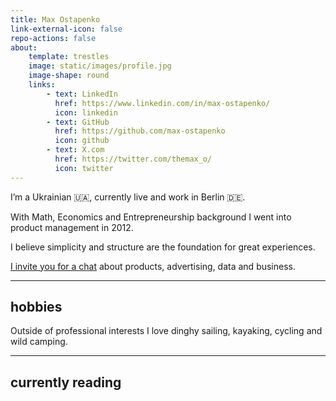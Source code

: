 ```yaml
---
title: Max Ostapenko
link-external-icon: false
repo-actions: false
about:
    template: trestles
    image: static/images/profile.jpg
    image-shape: round
    links:
        - text: LinkedIn
          href: https://www.linkedin.com/in/max-ostapenko/
          icon: linkedin
        - text: GitHub
          href: https://github.com/max-ostapenko
          icon: github
        - text: X.com
          href: https://twitter.com/themax_o/
          icon: twitter
---
```


I'm a Ukrainian 🇺🇦, currently live and work in Berlin 🇩🇪.

With Math, Economics and Entrepreneurship background I went into product management in 2012.

I believe simplicity and structure are the foundation for great experiences.

[I invite you for a chat](https://cal.com/max-ostapenko/60min?duration=30) about products, advertising, data and business.

---

## hobbies

Outside of professional interests I love dinghy sailing, kayaking, cycling and wild camping.

---

## currently reading

```{=html}
<style type="text/css">

        .gr_custom_each_container_1699272653 {
            /* customize each individual book container here */
            width: 100%;
            clear: both;
            margin-bottom: 10px;
            overflow: auto;
            padding-bottom: 4px;
            border-bottom: 1px solid #aaa;
        }

        .gr_custom_book_container_1699272653 {
            /* customize your book covers here */
            overflow: hidden;
            height: 75px;
            float: right;
            margin-right: 4px;
            width: 49px;
        }

        .gr_custom_author_1699272653 {
            /* customize your author names here */
            font-size: 12px;
        }
        .gr_custom_header_1699272653 {
            display: none;
        }

        .gr_custom_container_1699272653 center {
            display: none;
        }

    </style>
    <div id="gr_custom_widget_1699272653"></div>
    <script
        src="https://www.goodreads.com/review/custom_widget/70245794.My%20bookshelf?cover_position=left&cover_size=small&num_books=5&order=a&shelf=currently-reading&show_author=1&show_cover=1&show_rating=0&show_review=0&show_tags=0&show_title=1&sort=date_added&widget_bg_color=FFFFFF&widget_bg_transparent=&widget_border_width=0&widget_id=1699272653&widget_text_color=000000&widget_title_size=small&widget_width=small"
        type="text/javascript" charset="utf-8"></script>
```

